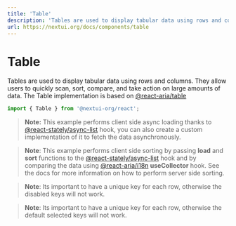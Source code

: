 ```yaml
---
title: 'Table'
description: 'Tables are used to display tabular data using rows and columns. hey allow users to quickly scan, sort, compare, and take action on large amounts of data.'
url: https://nextui.org/docs/components/table
---
```


# Table

Tables are used to display tabular data using rows and columns. They allow users to quickly scan, sort, compare, and take action on large amounts of data.
The Table implementation is based on <a href="https://react-spectrum.adobe.com/react-aria/useTable.html" rel="noreferrer" target="_blank">
@react-aria/table</a>

```jsx
import { Table } from '@nextui-org/react';
```

<CarbonAd />

<Spacer y={2} />

<Playground
  title="Static"
  desc="A simple example with static `rows` and `columns`, `cells` can also be statically defined as children."
  files={tableContent.staticTable}
/>

<Playground
  title="Dynamic"
  desc="Table generated dynamically using a function based on the data passed to the `columns` or `items` prop respectively."
  files={tableContent.dynamicTable}
/>

<Playground
  title="Custom cells"
  desc="You can render any React component in the `cells` prop. The `row` and `column` props are passed to the component."
  files={tableContent.customCellsTable}
/>

<Playground
  title="Single selection"
  desc="You can set the `singleSelection` property as `single` to limit users to select only a single item at a time."
  highlightedLines="11"
  files={tableContent.singleSelectionTable}
/>

<Playground
  title="Multiple selection"
  desc="You can set the `singleSelection` property as `multiple` to allow users to select multiple items at a time."
  highlightedLines="11"
  files={tableContent.multipleSelectionTable}
/>

<Playground
  title="Colors"
  overflow="auto"
  desc="`Table` component allows you to change the color of the selected rows, checkbox, loading and sort icon by passing the `color` prop."
  highlightedLines="56"
  files={tableContent.colorsTable}
/>

<Playground
  title="Bordered"
  highlightedLines="6-7"
  desc="You can change the full style to a bordered `Table` with the `bordered` property."
  files={tableContent.borderedTable}
/>

<Playground
  title="Lined"
  desc="You can change the full style to a lined `Table` with the `lined` and `headerLined` properties."
  highlightedLines="6-8"
  files={tableContent.linedTable}
/>

<Playground
  title="Sticked"
  desc="You can remove the padding of the `Table` with the `sticked` property."
  highlightedLines="6"
  files={tableContent.stickedTable}
/>

<Playground
  title="Compact"
  desc="You can reduce the amount of vertical padding that each row contains by using the `compact` property."
  highlightedLines="6"
  files={tableContent.compactTable}
/>

<Playground
  title="Pagination"
  desc="You can paginate the `Table` data by using the `Table.Pagination` component."
  highlightedLines="63-69"
  files={tableContent.paginationTable}
/>

<Playground
  title="Infinty Pagination"
  desc="Table supports loading data asynchronously, and will display a progress loading set by the loadingState prop. 
  It also supports infinite scrolling to load more data on demand as the user scrolls, via the `onLoadMore` prop."
  highlightedLines="38-40"
  files={tableContent.infinityPaginationTable}
/>

> **Note:** This example performs client side async loading thanks to [@react-stately/async-list](https://react-spectrum.adobe.com/react-stately/useAsyncList.html) hook, you can also create a custom implementation of it to fetch the data asynchronously.

<Playground
  title="Sortable"
  desc="Table supports sorting its data when a column header is pressed, to set a column as sortable, you can use the `allowsSorting` property to the `column` prop."
  highlightedLines="36"
  files={tableContent.sortableTable}
/>

> **Note**: This example performs client side sorting by passing **load** and **sort** functions to the [@react-stately/async-list](https://react-spectrum.adobe.com/react-stately/useAsyncList.html) hook and by comparing the data using [@react-aria/i18n](https://react-spectrum.adobe.com/react-aria/useCollator.html) **useCollector** hook. See the docs for more information on how to perform server side sorting.

<Playground
  title="Disabled keys"
  desc="You can disable specific rows by providing an array of keys to `Table` through the `disabledKeys` prop. This will prevent rows from being selectable as shown in the example below."
  highlightedLines="11"
  files={tableContent.disabledKeysTable}
/>

> **Note**: Its important to have a unique key for each row, otherwise the disabled keys will not work.

<Playground
  title="Disallow empty selection"
  desc="Table also supports a `disallowEmptySelection` prop which forces the user to have at least one row selected all the time. In this mode, if a single row is selected and the user presses it, it will not be deselected."
  highlightedLines="11"
  files={tableContent.disallowEmptySelectionTable}
/>

> **Note**: Its important to have a unique key for each row, otherwise the default selected keys will not work.

<Playground
  title="No animated"
  desc="You can disable the animation of the entire `Table` by using `animated={false}` property."
  highlightedLines="11"
  files={tableContent.noAnimatedTable}
/>
